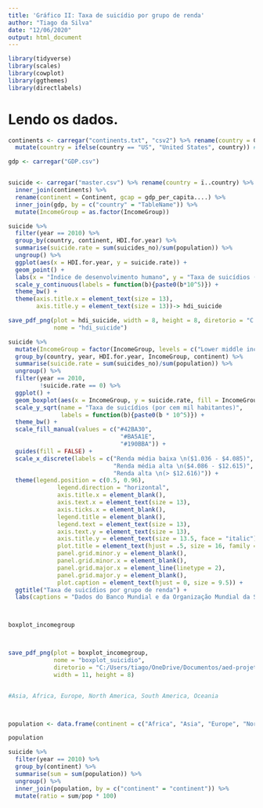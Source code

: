 ```yaml
---
title: 'Gráfico II: Taxa de suicídio por grupo de renda'
author: "Tiago da Silva"
date: "12/06/2020"
output: html_document
---
```


```r
library(tidyverse)
library(scales)
library(cowplot)
library(ggthemes)
library(directlabels)
```

# Lendo os dados.

```r

continents <- carregar("continents.txt", "csv2") %>% rename(country = Country) %>%
  mutate(country = ifelse(country == "US", "United States", country)) #A função carregar() foi definida em graficoI.Rmd.

gdp <- carregar("GDP.csv")


suicide <- carregar("master.csv") %>% rename(country = ï..country) %>%
  inner_join(continents) %>%
  rename(continent = Continent, gcap = gdp_per_capita....) %>%
  inner_join(gdp, by = c("country" = "TableName")) %>%
  mutate(IncomeGroup = as.factor(IncomeGroup))


```


```r



suicide %>%
  filter(year == 2010) %>%
  group_by(country, continent, HDI.for.year) %>%
  summarise(suicide.rate = sum(suicides_no)/sum(population)) %>%
  ungroup() %>%
  ggplot(aes(x = HDI.for.year, y = suicide.rate)) +
  geom_point() +
  labs(x = "Índice de desenvolvimento humano", y = "Taxa de suicídios (por cem mil habitantes)") +
  scale_y_continuous(labels = function(b){paste0(b*10^5)}) +
  theme_bw() +
  theme(axis.title.x = element_text(size = 13),
        axis.title.y = element_text(size = 13))-> hdi_suicide

save_pdf_png(plot = hdi_suicide, width = 8, height = 8, diretorio = "C:/Users/tiago/OneDrive/Documentos/aed-projeto.suicidio/output",
             nome = "hdi_suicide")

suicide %>%
  mutate(IncomeGroup = factor(IncomeGroup, levels = c("Lower middle income", "Upper middle income", "High income"))) %>%
  group_by(country, year, HDI.for.year, IncomeGroup, continent) %>%
  summarise(suicide.rate = sum(suicides_no)/sum(population)) %>%
  ungroup() %>%
  filter(year == 2010,
         !suicide.rate == 0) %>%
  ggplot() +
  geom_boxplot(aes(x = IncomeGroup, y = suicide.rate, fill = IncomeGroup)) +
  scale_y_sqrt(name = "Taxa de suicídios (por cem mil habitantes)",
               labels = function(b){paste0(b * 10^5)}) +
  theme_bw() +
  scale_fill_manual(values = c("#42BA30",
                                "#BA5A1E",
                                "#190BBA")) +
  guides(fill = FALSE) +
  scale_x_discrete(labels = c("Renda média baixa \n($1.036 - $4.085)", 
                              "Renda média alta \n($4.086 - $12.615)", 
                              "Renda alta \n(> $12.616)")) +
  theme(legend.position = c(0.5, 0.96),
              legend.direction = "horizontal",
              axis.title.x = element_blank(),
              axis.text.x = element_text(size = 13),
              axis.ticks.x = element_blank(),
              legend.title = element_blank(),
              legend.text = element_text(size = 13),
              axis.text.y = element_text(size = 13),
              axis.title.y = element_text(size = 13.5, face = "italic"),
              plot.title = element_text(hjust = .5, size = 16, family = "mono", face = "bold"),
              panel.grid.minor.y = element_blank(),
              panel.grid.minor.x = element_blank(),
              panel.grid.major.x = element_line(linetype = 2),
              panel.grid.major.y = element_blank(),
              plot.caption = element_text(hjust = 0, size = 9.5)) +
  ggtitle("Taxa de suicídios por grupo de renda") +
  labs(captions = "Dados do Banco Mundial e da Organização Mundial da Saúde.") -> boxplot_incomegroup



boxplot_incomegroup



save_pdf_png(plot = boxplot_incomegroup,
             nome = "boxplot_suicidio",
             diretorio = "C:/Users/tiago/OneDrive/Documentos/aed-projeto.suicidio/output",
             width = 11, height = 8)


#Asia, Africa, Europe, North America, South America, Oceania



population <- data.frame(continent = c("Africa", "Asia", "Europe", "North America", "Oceania", "South America"), pop = c(1216130000, 4581757408, 738849000, 579024000, 38304000, 422535000))

population

suicide %>%
  filter(year == 2010) %>%
  group_by(continent) %>%
  summarise(sum = sum(population)) %>%
  ungroup() %>%
  inner_join(population, by = c("continent" = "continent")) %>%
  mutate(ratio = sum/pop * 100)


```